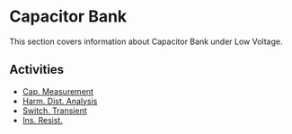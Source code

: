# Capacitor Bank

This section covers information about Capacitor Bank under Low Voltage.

## Activities

- [Cap. Measurement](/docs/low-voltage/capacitor-bank/cap-measurement)
- [Harm. Dist. Analysis](/docs/low-voltage/capacitor-bank/harm-dist-analysis)
- [Switch. Transient](/docs/low-voltage/capacitor-bank/switch-transient)
- [Ins. Resist.](/docs/low-voltage/capacitor-bank/ins-resist)
